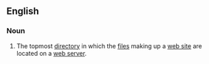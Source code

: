 ==English==

===Noun===
{{en-noun}}

# {{context|Internet}} The topmost [[directory]] in which the [[file]]s making up a [[web site]] are located on a [[web server]].